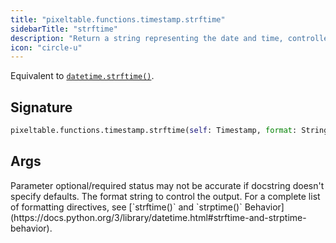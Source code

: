 ```yaml
---
title: "pixeltable.functions.timestamp.strftime"
sidebarTitle: "strftime"
description: "Return a string representing the date and time, controlled by an explicit format string."
icon: "circle-u"
---
```

Equivalent to [`datetime.strftime()`](https://docs.python.org/3/library/datetime.html#datetime.datetime.strftime).


## Signature

```python
pixeltable.functions.timestamp.strftime(self: Timestamp, format: String) -> String
```

## Args

<Note>
Parameter optional/required status may not be accurate if docstring doesn't specify defaults.
</Note>

<ParamField path="format" type="String" required>
  The format string to control the output. For a complete list of formatting directives, see [`strftime()` and `strptime()` Behavior](https://docs.python.org/3/library/datetime.html#strftime-and-strptime-behavior).


</ParamField>

